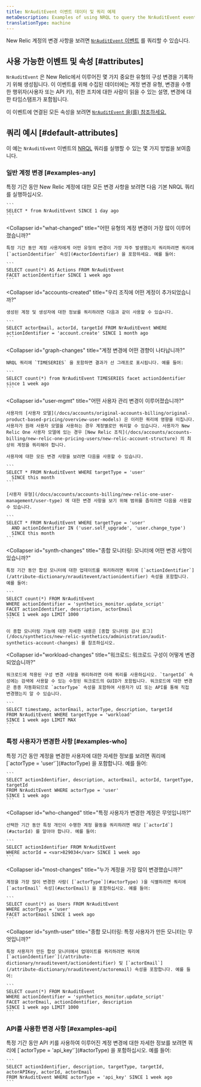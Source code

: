 ```yaml
---
title: NrAuditEvent 이벤트 데이터 및 쿼리 예제
metaDescription: Examples of using NRQL to query the NrAuditEvent event and attributes.
translationType: machine
---
```


New Relic 계정의 변경 사항을 보려면 [`NrAuditEvent` 이벤트](/docs/insights/use-insights-ui/manage-account-data/query-account-audit-logs-nrauditevent) 를 쿼리할 수 있습니다.

## 사용 가능한 이벤트 및 속성 [#attributes]

`NrAuditEvent` 은 New Relic에서 이루어진 몇 가지 중요한 유형의 구성 변경을 기록하기 위해 생성됩니다. 이 이벤트를 위해 수집된 데이터에는 계정 변경 유형, 변경을 수행한 행위자(사용자 또는 API 키), 취한 조치에 대한 사람이 읽을 수 있는 설명, 변경에 대한 타임스탬프가 포함됩니다.

이 이벤트에 연결된 모든 속성을 보려면 [`NrAuditEvent` 을(를) 참조하세요.](/attribute-dictionary/?event=NrAuditEvent)

## 쿼리 예시 [#default-attributes]

이 예는 `NrAuditEvent` 이벤트의 [NRQL](/docs/insights/nrql-new-relic-query-language/nrql-resources/nrql-syntax-components-functions#sel-since) 쿼리를 실행할 수 있는 몇 가지 방법을 보여줍니다.

### 일반 계정 변경 [#examples-any]

<CollapserGroup>
  <Collapser
    id="all-changes"
    title="New Relic 계정에 어떤 변경 사항이 있습니까?"
  >
    특정 기간 동안 New Relic 계정에 대한 모든 변경 사항을 보려면 다음 기본 NRQL 쿼리를 실행하십시오.

    ```
    SELECT * from NrAuditEvent SINCE 1 day ago
    ```
  </Collapser>

  <Collapser
    id="what-changed"
    title="어떤 유형의 계정 변경이 가장 많이 이루어졌습니까?"
  >
    특정 기간 동안 계정 사용자에게 어떤 유형의 변경이 가장 자주 발생했는지 쿼리하려면 쿼리에 [`actionIdentifier` 속성](#actorIdentifier) 을 포함하세요. 예를 들어:

    ```
    SELECT count(*) AS Actions FROM NrAuditEvent 
    FACET actionIdentifier SINCE 1 week ago
    ```
  </Collapser>

  <Collapser
    id="accounts-created"
    title="우리 조직에 어떤 계정이 추가되었습니까?"
  >
    생성된 계정 및 생성자에 대한 정보를 쿼리하려면 다음과 같이 사용할 수 있습니다.

    ```
    SELECT actorEmail, actorId, targetId FROM NrAuditEvent WHERE actionIdentifier = 'account.create' SINCE 1 month ago
    ```
  </Collapser>

  <Collapser
    id="graph-changes"
    title="계정 변경에 어떤 경향이 나타납니까?"
  >
    NRQL 쿼리에 `TIMESERIES` 을 포함하면 결과가 선 그래프로 표시됩니다. 예를 들어:

    ```
    SELECT count(*) from NrAuditEvent TIMESERIES facet actionIdentifier since 1 week ago
    ```
  </Collapser>

  <Collapser
    id="user-mgmt"
    title="어떤 사용자 관리 변경이 이루어졌습니까?"
  >
    사용자의 [사용자 모델](/docs/accounts/original-accounts-billing/original-product-based-pricing/overview-user-models) 은 이러한 쿼리에 영향을 미칩니다. 사용자가 원래 사용자 모델을 사용하는 경우 계정별로만 쿼리할 수 있습니다. 사용자가 New Relic One 사용자 모델에 있는 경우 [New Relic 조직](/docs/accounts/accounts-billing/new-relic-one-pricing-users/new-relic-account-structure) 의 최상위 계정을 쿼리해야 합니다.

    사용자에 대한 모든 변경 사항을 보려면 다음을 사용할 수 있습니다.

    ```
    SELECT * FROM NrAuditEvent WHERE targetType = 'user' 
      SINCE this month
    ```

    [사용자 유형](/docs/accounts/accounts-billing/new-relic-one-user-management/user-type) 에 대한 변경 사항을 보기 위해 범위를 좁히려면 다음을 사용할 수 있습니다.

    ```
    SELECT * FROM NrAuditEvent WHERE targetType = 'user' 
      AND actionIdentifier IN ('user.self_upgrade', 'user.change_type') 
      SINCE this month
    ```
  </Collapser>

  <Collapser
    id="synth-changes"
    title="종합 모니터링: 모니터에 어떤 변경 사항이 있습니까?"
  >
    특정 기간 동안 합성 모니터에 대한 업데이트를 쿼리하려면 쿼리에 [`actionIdentifier`](/attribute-dictionary/nrauditevent/actionidentifier) 속성을 포함합니다. 예를 들어:

    ```
    SELECT count(*) FROM NrAuditEvent 
    WHERE actionIdentifier = 'synthetics_monitor.update_script' 
    FACET actionIdentifier, description, actorEmail 
    SINCE 1 week ago LIMIT 1000
    ```

    이 종합 모니터링 기능에 대한 자세한 내용은 [종합 모니터링 감사 로그](/docs/synthetics/new-relic-synthetics/administration/audit-synthetics-account-changes) 를 참조하십시오.
  </Collapser>

  <Collapser
    id="workload-changes"
    title="워크로드: 워크로드 구성이 어떻게 변경되었습니까?"
  >
    워크로드에 적용된 구성 변경 사항을 쿼리하려면 아래 쿼리를 사용하십시오. `targetId` 속성에는 검색에 사용할 수 있는 수정된 워크로드의 GUID가 포함됩니다. 워크로드에 대한 변경은 종종 자동화되므로 `actorType` 속성을 포함하여 사용자가 UI 또는 API를 통해 직접 변경했는지 알 수 있습니다.

    ```
    SELECT timestamp, actorEmail, actorType, description, targetId 
    FROM NrAuditEvent WHERE targetType = 'workload' 
    SINCE 1 week ago LIMIT MAX
    ```
  </Collapser>
</CollapserGroup>

### 특정 사용자가 변경한 사항 [#examples-who]

<CollapserGroup>
  <Collapser
    id="events-users"
    title="사용자가 변경한 계정은 무엇입니까?"
  >
    특정 기간 동안 계정을 변경한 사용자에 대한 자세한 정보를 보려면 쿼리에 [`actorType = 'user'`](#actorType) 을 포함합니다. 예를 들어:

    ```
    SELECT actionIdentifier, description, actorEmail, actorId, targetType, targetId 
    FROM NrAuditEvent WHERE actorType = 'user' 
    SINCE 1 week ago
    ```
  </Collapser>

  <Collapser
    id="who-changed"
    title="특정 사용자가 변경한 계정은 무엇입니까?"
  >
    선택한 기간 동안 특정 개인이 수행한 계정 활동을 쿼리하려면 해당 [`actorId`](#actorId) 를 알아야 합니다. 예를 들어:

    ```
    SELECT actionIdentifier FROM NrAuditEvent 
    WHERE actorId = <var>829034</var> SINCE 1 week ago
    ```
  </Collapser>

  <Collapser
    id="most-changes"
    title="누가 계정을 가장 많이 변경했습니까?"
  >
    계정을 가장 많이 변경한 사람( [`actorType`](#actorType) )을 식별하려면 쿼리에 [`actorEmail` 속성](#actorEmail) 을 포함하십시오. 예를 들어:

    ```
    SELECT count(*) as Users FROM NrAuditEvent 
    WHERE actorType = 'user' 
    FACET actorEmail SINCE 1 week ago
    ```
  </Collapser>

  <Collapser
    id="synth-user"
    title="종합 모니터링: 특정 사용자가 만든 모니터는 무엇입니까?"
  >
    특정 사용자가 만든 합성 모니터에서 업데이트를 쿼리하려면 쿼리에 [`actionIdentifier`](/attribute-dictionary/nrauditevent/actionidentifier) 및 [`actorEmail`](/attribute-dictionary/nrauditevent/actoremail) 속성을 포함합니다. 예를 들어:

    ```
    SELECT count(*) FROM NrAuditEvent 
    WHERE actionIdentifier = 'synthetics_monitor.update_script' 
    FACET actorEmail, actionIdentifier, description 
    SINCE 1 week ago LIMIT 1000
    ```
  </Collapser>
</CollapserGroup>

### API를 사용한 변경 사항 [#examples-api]

<CollapserGroup>
  <Collapser
    id="events-api-key"
    title="API 키를 사용하여 변경된 계정은 무엇입니까?"
  >
    특정 기간 동안 API 키를 사용하여 이루어진 계정 변경에 대한 자세한 정보를 보려면 쿼리에 [`actorType = 'api_key'`](#actorType) 을 포함하십시오. 예를 들어:

    ```
    SELECT actionIdentifier, description, targetType, targetId, actorAPIKey, actorId, actorEmail 
    FROM NrAuditEvent WHERE actorType = 'api_key' SINCE 1 week ago
    ```
  </Collapser>
</CollapserGroup>